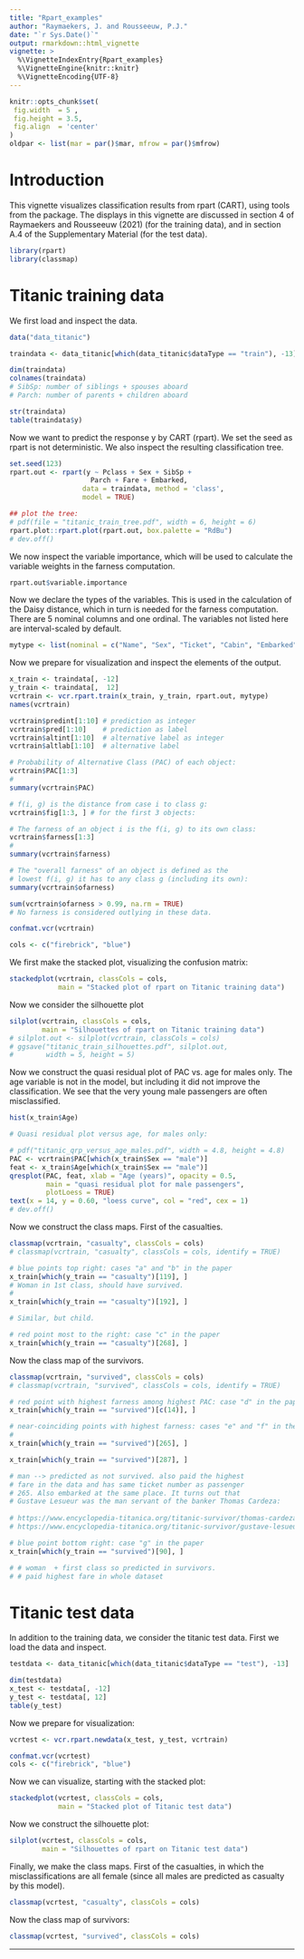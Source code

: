 ```yaml
---
title: "Rpart_examples"
author: "Raymaekers, J. and Rousseeuw, P.J."
date: "`r Sys.Date()`"
output: rmarkdown::html_vignette
vignette: >
  %\VignetteIndexEntry{Rpart_examples}
  %\VignetteEngine{knitr::knitr}
  %\VignetteEncoding{UTF-8}
---
```


```r
knitr::opts_chunk$set(
 fig.width  = 5 ,
 fig.height = 3.5,
 fig.align  = 'center'
)
oldpar <- list(mar = par()$mar, mfrow = par()$mfrow)
```

# Introduction

This vignette visualizes classification results from rpart (CART), using tools from the package. The displays in this vignette are discussed in section 4 of Raymaekers and Rousseeuw (2021) (for the training data), and in section A.4 of the Supplementary Material (for the test data).

```r
library(rpart)
library(classmap)
```


# Titanic training data 

We first load and inspect the data.

```r
data("data_titanic")

traindata <- data_titanic[which(data_titanic$dataType == "train"), -13]

dim(traindata) 
colnames(traindata)
# SibSp: number of siblings + spouses aboard
# Parch: number of parents + children aboard

str(traindata)
table(traindata$y)
```

Now we want to predict the response y by CART (rpart).
We set the seed as rpart is not deterministic.
We also inspect the resulting classification tree.

```r
set.seed(123) 
rpart.out <- rpart(y ~ Pclass + Sex + SibSp + 
                    Parch + Fare + Embarked,
                  data = traindata, method = 'class',
                  model = TRUE)

## plot the tree:
# pdf(file = "titanic_train_tree.pdf", width = 6, height = 6)
rpart.plot::rpart.plot(rpart.out, box.palette = "RdBu")
# dev.off()
```

We now inspect the variable importance, which will be used to calculate the variable weights in the farness computation. 

```r
rpart.out$variable.importance
```

Now we declare the types of the variables. This is used in the calculation of the Daisy distance, which in turn is needed for the farness computation. There are 5 nominal columns and one ordinal. The variables not listed here are interval-scaled by default.
```r
mytype <- list(nominal = c("Name", "Sex", "Ticket", "Cabin", "Embarked"), ordratio = c("Pclass"))
```

Now we prepare for visualization and inspect the elements of the output.

```r
x_train <- traindata[, -12]
y_train <- traindata[,  12]
vcrtrain <- vcr.rpart.train(x_train, y_train, rpart.out, mytype)
names(vcrtrain)

vcrtrain$predint[1:10] # prediction as integer
vcrtrain$pred[1:10]    # prediction as label
vcrtrain$altint[1:10]  # alternative label as integer
vcrtrain$altlab[1:10]  # alternative label

# Probability of Alternative Class (PAC) of each object:
vcrtrain$PAC[1:3] 
#
summary(vcrtrain$PAC)

# f(i, g) is the distance from case i to class g:
vcrtrain$fig[1:3, ] # for the first 3 objects:

# The farness of an object i is the f(i, g) to its own class: 
vcrtrain$farness[1:3]
#
summary(vcrtrain$farness)

# The "overall farness" of an object is defined as the 
# lowest f(i, g) it has to any class g (including its own):
summary(vcrtrain$ofarness)

sum(vcrtrain$ofarness > 0.99, na.rm = TRUE) 
# No farness is considered outlying in these data.

confmat.vcr(vcrtrain) 

cols <- c("firebrick", "blue")
```

We first make the stacked plot, visualizing the confusion matrix:

```r
stackedplot(vcrtrain, classCols = cols,
            main = "Stacked plot of rpart on Titanic training data")
```

Now we consider the silhouette plot

```r
silplot(vcrtrain, classCols = cols, 
        main = "Silhouettes of rpart on Titanic training data")
# silplot.out <- silplot(vcrtrain, classCols = cols)
# ggsave("titanic_train_silhouettes.pdf", silplot.out,
#        width = 5, height = 5)
```


Now we construct the quasi residual plot of PAC vs. age for males only. The age variable is not in the model, but including it did not improve the classification. We see that the very young male passengers are often misclassified.
```r
hist(x_train$Age)

# Quasi residual plot versus age, for males only:

# pdf("titanic_qrp_versus_age_males.pdf", width = 4.8, height = 4.8)
PAC <- vcrtrain$PAC[which(x_train$Sex == "male")]
feat <- x_train$Age[which(x_train$Sex == "male")]
qresplot(PAC, feat, xlab = "Age (years)", opacity = 0.5,
         main = "quasi residual plot for male passengers",
         plotLoess = TRUE)
text(x = 14, y = 0.60, "loess curve", col = "red", cex = 1)
# dev.off()
```

Now we construct the class maps. First of the casualties.

```r
classmap(vcrtrain, "casualty", classCols = cols)
# classmap(vcrtrain, "casualty", classCols = cols, identify = TRUE)

# blue points top right: cases "a" and "b" in the paper
x_train[which(y_train == "casualty")[119], ]
# Woman in 1st class, should have survived.
#
x_train[which(y_train == "casualty")[192], ]

# Similar, but child.

# red point most to the right: case "c" in the paper
x_train[which(y_train == "casualty")[268], ]

```

Now the class map of the survivors.

```r
classmap(vcrtrain, "survived", classCols = cols)
# classmap(vcrtrain, "survived", classCols = cols, identify = TRUE)

# red point with highest farness among highest PAC: case "d" in the paper
x_train[which(y_train == "survived")[c(14)], ] 

# near-coinciding points with highest farness: cases "e" and "f" in the paper
#
x_train[which(y_train == "survived")[265], ]

x_train[which(y_train == "survived")[287], ] 

# man --> predicted as not survived. also paid the highest 
# fare in the data and has same ticket number as passenger 
# 265. Also embarked at the same place. It turns out that
# Gustave Lesueur was the man servant of the banker Thomas Cardeza:
  
# https://www.encyclopedia-titanica.org/titanic-survivor/thomas-cardeza.html
# https://www.encyclopedia-titanica.org/titanic-survivor/gustave-lesueur.html

# blue point bottom right: case "g" in the paper
x_train[which(y_train == "survived")[90], ]

# # woman  + first class so predicted in survivors.
# # paid highest fare in whole dataset 
```

# Titanic test data 
In addition to the training data, we consider the titanic test data.
First we load the data and inspect.


```r
testdata <- data_titanic[which(data_titanic$dataType == "test"), -13]

dim(testdata)
x_test <- testdata[, -12]
y_test <- testdata[, 12]
table(y_test)
```

Now we prepare for visualization:

```r
vcrtest <- vcr.rpart.newdata(x_test, y_test, vcrtrain)

confmat.vcr(vcrtest)
cols <- c("firebrick", "blue")
``` 

Now we can visualize, starting with the stacked plot:
```r
stackedplot(vcrtest, classCols = cols,
            main = "Stacked plot of Titanic test data")
```

Now we construct the silhouette plot:

```r
silplot(vcrtest, classCols = cols, 
        main = "Silhouettes of rpart on Titanic test data")
```

Finally, we make the class maps. First of the casualties, in which the misclassifications are all female (since all males 
are predicted as casualty by this model).

```r
classmap(vcrtest, "casualty", classCols = cols) 
```

Now the class map of survivors:

```r
classmap(vcrtest, "survived", classCols = cols) 
```

***
